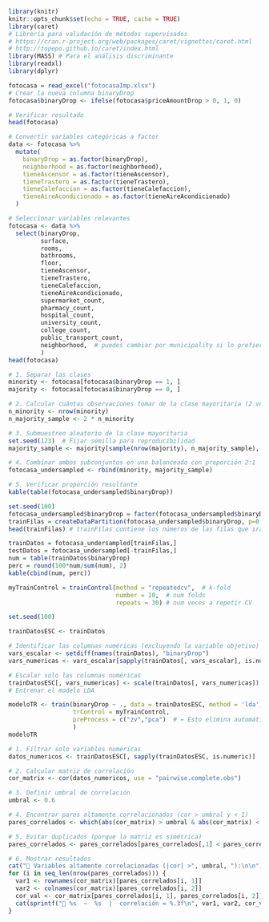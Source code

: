 

```r
library(knitr)
knitr::opts_chunk$set(echo = TRUE, cache = TRUE)
library(caret)
# Librería para validación de métodos supervisados
# https://cran.r-project.org/web/packages/caret/vignettes/caret.html
# http://topepo.github.io/caret/index.html
library(MASS) # Para el análisis discriminante
library(readxl)
library(dplyr)
```

```r
fotocasa = read_excel("fotocasaImp.xlsx")
# Crear la nueva columna binaryDrop
fotocasa$binaryDrop <- ifelse(fotocasa$priceAmountDrop > 0, 1, 0)

# Verificar resultado
head(fotocasa)
```
```r

# Convertir variables categóricas a factor
data <- fotocasa %>%
  mutate(
    binaryDrop = as.factor(binaryDrop),
    neighborhood = as.factor(neighborhood),
    tieneAscensor = as.factor(tieneAscensor),
    tieneTrastero = as.factor(tieneTrastero),
    tieneCalefaccion = as.factor(tieneCalefaccion),
    tieneAireAcondicionado = as.factor(tieneAireAcondicionado)
  )

# Seleccionar variables relevantes
fotocasa <- data %>%
  select(binaryDrop,
         surface,
         rooms,
         bathrooms,
         floor,
         tieneAscensor,
         tieneTrastero,
         tieneCalefaccion,
         tieneAireAcondicionado,
         supermarket_count,
         pharmacy_count,
         hospital_count,
         university_count,
         college_count,
         public_transport_count,
         neighborhood,  # puedes cambiar por municipality si lo prefieres
         )
head(fotocasa)
```

```r
# 1. Separar las clases
minority <- fotocasa[fotocasa$binaryDrop == 1, ]
majority <- fotocasa[fotocasa$binaryDrop == 0, ]

# 2. Calcular cuántas observaciones tomar de la clase mayoritaria (2 veces la cantidad de la clase minoritaria)
n_minority <- nrow(minority)
n_majority_sample <- 2 * n_minority

# 3. Submuestreo aleatorio de la clase mayoritaria
set.seed(123)  # Fijar semilla para reproducibilidad
majority_sample <- majority[sample(nrow(majority), n_majority_sample), ]

# 4. Combinar ambos subconjuntos en uno balanceado con proporción 2:1
fotocasa_undersampled <- rbind(minority, majority_sample)

# 5. Verificar proporción resultante
kable(table(fotocasa_undersampled$binaryDrop))
```
```r
set.seed(100)
fotocasa_undersampled$binaryDrop = factor(fotocasa_undersampled$binaryDrop)
trainFilas = createDataPartition(fotocasa_undersampled$binaryDrop, p=0.8, list=FALSE)
head(trainFilas) # trainFilas contiene los números de las filas que irán a Train
```
```r
trainDatos = fotocasa_undersampled[trainFilas,] 
testDatos = fotocasa_undersampled[-trainFilas,]
num = table(trainDatos$binaryDrop)
perc = round(100*num/sum(num), 2)
kable(cbind(num, perc))
```
```r
myTrainControl = trainControl(method = "repeatedcv",  # k-fold
                              number = 10,  # num folds
                              repeats = 30) # num veces a repetir CV

```








```r
set.seed(100)

trainDatosESC <- trainDatos

# Identificar las columnas numéricas (excluyendo la variable objetivo)
vars_escalar <- setdiff(names(trainDatos), "binaryDrop")
vars_numericas <- vars_escalar[sapply(trainDatos[, vars_escalar], is.numeric)]

# Escalar solo las columnas numéricas
trainDatosESC[, vars_numericas] <- scale(trainDatos[, vars_numericas]) 
# Entrenar el modelo LDA

modeloTR <- train(binaryDrop ~ ., data = trainDatosESC, method = 'lda',
                  trControl = myTrainControl,
                  preProcess = c("zv","pca")  # ← Esto elimina automáticamente columnas sin varianza en cada fold
                  )
modeloTR 
```

```r


# 1. Filtrar solo variables numéricas
datos_numericos <- trainDatosESC[, sapply(trainDatosESC, is.numeric)]

# 2. Calcular matriz de correlación
cor_matrix <- cor(datos_numericos, use = "pairwise.complete.obs")

# 3. Definir umbral de correlación
umbral <- 0.6

# 4. Encontrar pares altamente correlacionados (cor > umbral y < 1)
pares_correlados <- which(abs(cor_matrix) > umbral & abs(cor_matrix) < 1, arr.ind = TRUE)

# 5. Evitar duplicados (porque la matriz es simétrica)
pares_correlados <- pares_correlados[pares_correlados[,1] < pares_correlados[,2], ]

# 6. Mostrar resultados
cat("📌 Variables altamente correlacionadas (|cor| >", umbral, "):\n\n")
for (i in seq_len(nrow(pares_correlados))) {
  var1 <- rownames(cor_matrix)[pares_correlados[i, 1]]
  var2 <- colnames(cor_matrix)[pares_correlados[i, 2]]
  cor_val <- cor_matrix[pares_correlados[i, 1], pares_correlados[i, 2]]
  cat(sprintf("🔗 %s  ~  %s  |  correlación = %.3f\n", var1, var2, cor_val))
}


```







